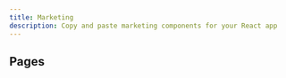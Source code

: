 ---
title: Marketing
description: Copy and paste marketing components for your React app
---

## Pages

<DocsList name="blocks/marketing/pages" />